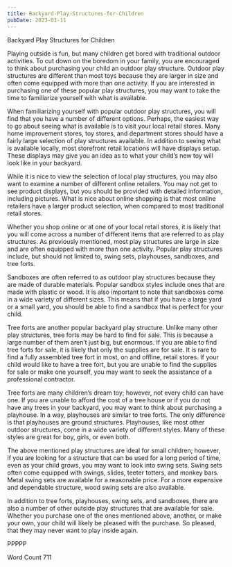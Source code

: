 ```yaml
---
title: Backyard-Play-Structures-for-Children
pubDate: 2023-01-11
---
```


Backyard Play Structures for Children

Playing outside is fun, but many children get bored with traditional outdoor activities.  To cut down on the boredom in your family, you are encouraged to think about purchasing your child an outdoor play structure. Outdoor play structures are different than most toys because they are larger in size and often come equipped with more than one activity.  If you are interested in purchasing one of these popular play structures, you may want to take the time to familiarize yourself with what is available. 

When familiarizing yourself with popular outdoor play structures, you will find that you have a number of different options.  Perhaps, the easiest way to go about seeing what is available is to visit your local retail stores.  Many home improvement stores, toy stores, and department stores should have a fairly large selection of play structures available. In addition to seeing what is available locally, most storefront retail locations will have displays setup. These displays may give you an idea as to what your child’s new toy will look like in your backyard.

While it is nice to view the selection of local play structures, you may also want to examine a number of different online retailers. You may not get to see product displays, but you should be provided with detailed information, including pictures. What is nice about online shopping is that most online retailers have a larger product selection, when compared to most traditional retail stores.  

Whether you shop online or at one of your local retail stores, it is likely that you will come across a number of different items that are referred to as play structures. As previously mentioned, most play structures are large in size and are often equipped with more than one activity.  Popular play structures include, but should not limited to, swing sets, playhouses, sandboxes, and tree forts.

Sandboxes are often referred to as outdoor play structures because they are made of durable materials. Popular sandbox styles include ones that are made with plastic or wood.  It is also important to note that sandboxes come in a wide variety of different sizes. This means that if you have a large yard or a small yard, you should be able to find a sandbox that is perfect for your child.

Tree forts are another popular backyard play structure. Unlike many other play structures, tree forts may be hard to find for sale. This is because a large number of them aren’t just big, but enormous.  If you are able to find tree forts for sale, it is likely that only the supplies are for sale. It is rare to find a fully assembled tree fort in most, on and offline, retail stores. If your child would like to have a tree fort, but you are unable to find the supplies for sale or make one yourself, you may want to seek the assistance of a professional contractor.

Tree forts are many children’s dream toy; however, not every child can have one. If you are unable to afford the cost of a tree house or if you do not have any trees in your backyard, you may want to think about purchasing a playhouse. In a way, playhouses are similar to tree forts. The only difference is that playhouses are ground structures.  Playhouses, like most other outdoor structures, come in a wide variety of different styles. Many of these styles are great for boy, girls, or even both.

The above mentioned play structures are ideal for small children; however, if you are looking for a structure that can be used for a long period of time, even as your child grows, you may want to look into swing sets. Swing sets often come equipped with swings, slides, teeter totters, and monkey bars. Metal swing sets are available for a reasonable price.  For a more expensive and dependable structure, wood swing sets are also available.  

In addition to tree forts, playhouses, swing sets, and sandboxes, there are also a number of other outside play structures that are available for sale. Whether you purchase one of the ones mentioned above, another, or make your own, your child will likely be pleased with the purchase.  So pleased, that they may never want to play inside again.  

PPPPP

Word Count 711